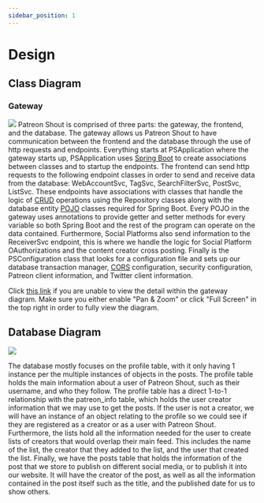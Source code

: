 ```yaml
---
sidebar_position: 1
---
```


# Design

## Class Diagram

### Gateway
[![](https://mermaid.ink/img/pako:eNrNHItu2zjyV3xeLM5B46DttekmCHJwHCd1kcTe2GkPt1ksGIl1tJUlnUQn9bb1t9-QoiQ-hpLcx-FSoLbEmeFwXhwOSX_qerFPu4ddLyRZdhqQRUqWt9Ft9PPPnaO_9fud4u9kNLialU_9_rEGcj369WY0m3cmJ29Gw_nMApmNrk7HV-ed1_P5tACe6SCD4fxmcNF5Mx0AwHTSmc1vzs6sjuAPSE0n46v5zMGL-LuZjy86Tnb533BydTY-d4LkIwFWZtPJ1Ww0w6mM_jUcTefjSSEaAcL_8Qch0s50NkiSMPAIC-Ko8ylv4n9PHuLA7yxJEPVmLA2ixW-_7-StXwwFCNkL0grZOGMnlGgUf8rpdOjyjvo3aWi3kCSZMcJWmdIURKyTALWxj8Jrr0_iOOSdBtl0dQeDUpougowdzcniuMPIIrNJJRwhu6f-gNmNLGAhdQzklDBiN3lxxGjEjHF4ZJmQYBG5mCYBMsiVKqkn9D8rEma9nc5djlaqRJE9YSmNI66Ct89VBWycCtjgAt3UCWfjGurGrYaNW3IbbLgbXAEbl8w2uCF90W3-Hb0beF68Ao1o0om9gIRjGA1EGeEOmfnG0OdjSQizzlVG04gsEcMJ40UQzeMPNEIMETh8jFPf3TIjoSptl2VvpB2IfrKOl1LC4jR_UqAmoT-VhLNOrDygorNl9GkrmbDHgDGaAgTNMocEgihjMtA70K_p-5Rm9w58P8g8XYCKwiv20PFJmQHCfRx_MNynsLqEgGp9zHQD-2VGQfKI20B3bACDWSYM96totRzGEaCvWPBA58GSZmckCJGOf_u9A5-LBU2zukFJQ9hOYSkuao5IPyYBtI2jdpLWAned_kF7Ca0bCA8chmomd39Sj3UIAxJ3K0ZVC-e8akFCkrmmoTDh7D5IMqCXqs9IDFo7uJpRknr3Z0EIlqky1ZeI70WL8v4iLt-qItfhr7TI0cc1ZXCi-fKnLdTSbAdKZJjfp5TWQzzGte2TqFG_gzQl61HE0rWhaUubdapvUh2PnVaaAlMdHrvwLMCnmZcGSavpwegeorbljhD60M7JYgt9lulXIr_UiTsXoBC4IWvN3yDK-PqMLZsvqXDHJS0a8W6GMvnBc5IHEgVs7epb6dkgfslTiZS7rKnH_l2ZJPzxPg7D-FFzwnJSZWkc_ZEZaWdfTdcC32k8XNCWCl3paigRMq2RY6gmZ_QyzOftKVnQIYFpN07XWpr-7no8h7WL8uZ8cDmaKc9vx6ejifJ8eTMbD5Xn6eR0OIAFj_JqMn89ulaeh5PL8XDWLiPggUvjcP5uPJ9r5MZXs_ng_Hpwqbw7Hc-Gk-vTJhlYwkZz6lK5ldDw1irK4kYrbRtxCmAmiMSAoT0pH-qImRMOQlVxkmJgza5b57Vuz8HGYQZaFjMS1mFfBNGHDPfojIbvFVRjbWosyY3lY-FaNwmwT69h0UN1P8uzXv5fDnIsXCj_ntleri0q-o4sHHHvnCAaVVaiyYgYNX4sU0psLC6FqY2FoEP-iWtkxSxfxHrDHTbD3tpK9dE1W4MkuSbPKbtchSxIQkyd_ZqFUV-oOgc4LpYxZqjmvoz2fU0zyoq8AxWHzLbp49RaeW1q2CqXv6s0heWvjoyYkohhqEpqBt9HU4--K_Ow04tTGlJWJ3Etr_gWd4HOBr6_rW7rOixZM3o6Iw9xGjDKpVrT39f6vFtkhYf_EfhbU86XB_USQhN_ZBFhMs17rhOEVYfoo7UGy3MWMFa-2HY6jU1504ZyLothvFzG0RYGg1Jxayu0V1nOCN9K21-sScyswhqz2AnJgHKW8FW8RdrKOOWoYZmfuYKZ1DRCsXAZQ1oGv2id22B6uMpYvJSzzmA61roBBhawyAXN2H2ja_o-cBuvUo8O4-iBpnyF7BXfbhW4JyLI68n8cec9ZbCwFrk79FDkRllvR-lgHCUw8QG3ZAkreKFGWbDe7RSfcs5W0J68mU2uYHSnsbdaQvg-ugFTlh3yr2oXOW_TkPoLKkEGYZg_Z7KvOtIqusTnmezkvU5itwNmUfE8hGFDbgexXeKeBTT0j5s7kiu-oie-3vhBTO7YRrCg7C1oELjWlHRzPT5ZBaEP6ie-L0aSTUlKlr2qBYbMDfBIeo2wmmNNDi0lUNhJMQ7Ubp5UDF_Rj2y4SrM4PUvjZUGrZ9B22RwQ4Ilb_tTDLQ7zRXRDyfDFapl_toqEDLSyzqZqv6aw6AwYXxw-Ii_VAE0hY4GlNjjk-2CxKird2FvNQcV2UEYeaCFO1bKEWSgS2uTQNPLnecWWA_e0jYldZXSIXooFzmDF7g1_RqBlLw3QfVkqApUVg-Cqs72jL9gXqSaVefsZX34KlnoV35W36sN_UsToUQSZ2_ron8dGYdmKUMWnvkrY7fBJDJXraV7kvsxnC1O02ojci2ncqhQAxaw87K1tIeAYCn6vkguyJsgU8p-seFvFsSDyIeCerIflUr9nyJv3pWAsqsVGwYwwVnUlsdvhSOQupBqhonDGOy0eTtY3aYjEUINP6HX0EV4BlNJd2W5h5tb42-_HZWfZOBIVyfWFWEf27FhbL8XxMgm1-Tq3v0sSET5t0-VthIZsGB7vsYnhbYeKpFt1KhdyB8qmCHZMG_NFzlcHVpLjki0eTtbvlILsAGITX1X18AntSVlgqIyweMp0Sm4jN0bcQj31A4VU1DlSTXA6oHP706EMpbrMhw3mL_N8xAcsWIdkcOCLMsXv1Zl5UQ6qDRgFkBIw3MaBQU_jBovLCQ5yX83txilkWA67uOVVf94pfOadcv0B1Uo6A9HYK9rUqdJpqmIHWBsLRy1p7DRuXdUYqshaojiinTJBcU8q-KhdJIysqDw9gxQEZw-e5j2mRST6s1FBUiHDoA7SpBva7xQMLEd7tN9pM6WdHpxDEAYnE4y-C5hI22vSHptAvo7lNDiqoNNDq6g7TXyIofJMWEwJrROcfCFeDKJnVVLaYPOuec9FhScTpJB6z05rYfa2E17J-xYyG_giIMzjb2Qb6GgsGBVDd2g03fVHjLAFZz9YPD_MRL7K377N3L-ft25n6C3c25ksGOF3890Cn7Uh0WooWmG_h5X5VfzXjMkTYeg-Sa9m86SeDZHB9NQSbCN8vGLICBUOi8przyjB1lPWl5bNdqAeCqrNvpSMrjnQbCuPr9Z__RC-p9K_WTPbmWo7m6lJ5Mw8qbWjVitDPC3sZPj7drmNRGul3AEvEnLwnrlv0iYqa6hYVLZzdTO4tc4tN0aiz7TH7x4uQRB8ZaBttrWaIzibk2gGkg_pN0x2QEajYm4xussULWIHsKqVaxpzznNHnQffcHbz9s0e02wv_38D53V2Y-BITx5h3v3s14s8ROYV4oylBFh8G8T5eZbRR48meeBuCbjT3Ge-D1WRns5MbGu_0qPBA00tQ9uqRrxl_flHFHrt6NTOd_73br59kKqZtloM8gdPC18xfzUXqloW_WrLR9vQMAoq4qaRUUyRewfSBG9YoBHfnIX045KkH16zZYhu26pxklMY8dscxf6euNphwwzDgPLTeuJDC4c2N0iK4ATa1a-7WJW7YruxxhHkngrLy8Ht2uvojJd858NuH8agRsr4lsPZiq1SenRNiR9H4Vru4hyLnZ0eRvO0Ourj4tAL44yiyMM4jFN3PVgGxkESWKZQNWGaKzej3ELjG4CUMmcYRKVpH-ESHmlyh7pqRNPA61UpO0bacJH8qp15gW2mb5Aip1_kZZTcsrFrUyn1g5R67Aa7F6JhzxyXRMr7LjWEPGf_nkZb2y6rJrdOTOD_nA3NeqTuIb_woQlWSZnOc2_HpqgCJ9arHq7fN9NBo6z9DL2vBq-dR5D4CYPiEJISj14HdxyD0TcJeQv2GcMsQhIe4R7UJ210YoNfHEgQByDzryrE5iL2CA-WDPIdmmrh-Yx4PIaLTRqKNGgHJaZpnECUDWjW-TMhJa_Va40vGMI8JVFGRD5aTAfMeuWYe7GDAEjilNAkUcP-ppDrWxIGPk8-y-Ne5RvzwAG9JiDcZX7OQD5oJnlX3q3KKY0zQavnTNBoxK8Gl6vqxoRu9nrwbCRwUoSo2f0lT0GVUy-N5PPDAvxqnsPKEQ9BDnB5aDjoO1297wo1eIxv6B0NWEbnp22YNneH4jSz70cVW2uwSojX9sTlxzJhm9H0AebNMlUun_Pov1ucJ7wH37OoBFHAesWBQ27ojkMRk2t3wP-pyCT4OC5JksCge_x7XgVK1zWTS3UF25pgyvWMpgql2nRffq05JogXqhaUVU-Oc0_F2RHsWncUMxCdF658sRjKl5Ugw70_yQPZLbb78sob9q7KXWUrJLTnpQ7lu1HkJzGkJe9SwiOMfKsVn_JVoGzhbOjrJtnAJ4ECRr9HUa7V8Wb5lh_14tmFeOwQmOju6bpDUhr9nfFDrr5-uV4XDuMHR4VOaXaYn8iYV6xJfmGhXb4sruEDuSQj1e37XA3ahXyANBORw84gE4f13SjFyl6Clme5oENP0CrQNMqAaM3ERmcuPHwqaYlsux4yxDxPu7aRq8jSsjskDrfERGKohQkiTmUdIicjdXH0ud8vChS5asbRPaSqjESekrsoIC07xDHbDtLA3Nv7fKyVUQ6hFabhvxq6Q4-UObQoNInA62SUUloNHYNWhaQTc4-9HTPlvbvtpC9_gGE7pOrmeUs867x2ndwNWEA37k-27BSpILTENBab2wmnvO5WM0YDtEKW16ta9mhc16rpUIds6s80Xw24QjavCjZQUSgZmEowqK4WtqCmUKwQtxmcSyzFRbav0XxxR7mt-iV8extopiAvhLbTag6sRAT1rqXFRIMIrFvxbSVYcy-wTpBuND7jo5cInRyJifGR3hH1proyNeqnDByTowa03cAcRPh8Z-xuO2c8s3dsj6jeHUxwjUj7CQ_D0Uh9JQHtxyPayQ8zhPao-s-StEYz76W1RtTuyW2LJe9cbcElcu8UcXnwi_Keo-IQckva4Ql5K7feYnPIabY5KJ949X3qGhvRIY8-7-0huxFGh6aN2Rg5C24Bqowq1yRbweuXALGkPD-5IK8DZpa4zeMTDrkbYFwB1g6WUxMGslg24ccsanTjQDE5kevmJi0hKFzddaeCt6doDNStUVtA2BXPGuEg4P3-52Psuqmh4GYm3CZpc1DBtu4-rwbAgsEyzeJ8gsMkZTM3gPKUhdMEJTCPvcZ5hbpEQAflBoJtcTYYBoIi2ahfd-gsI78igHk7P7FtCbI4Qu4QpGzmgizP1DoFKYH59BC0FqQBygWJXRBpECSCItmoF6TO8hb6R8AL1r_CDhxoCltth6Df3G4YgAbMvRL7SQZnUNA7ttFa8dswSbn1tNVALQRNWm26xX5eAXMy7lrZg_LjjtLXRM2yqm07e6zAtQ3emvGpcLLMiSdm3d3ukqZLEvjdw64ort922T1d0tvuIXz1SfrhtnsbfQE4smLxbB153cP3JMzobjf_XRf5U7Pl24RE_45jeGbpKn_sHn7qfuwevtzb3z94-WL_-bODg1_2X716ur_bXXcPn-8f7D19-vz5wcH-q-f7L5-9-rLb_UsQeLr36iXAP3324h9Pfzl4fvDixW6X-twRLuVP3fKPL_8FMQtgzQ?type=png)](https://mermaid.live/edit#pako:eNrNHItu2zjyV3xeLM5B46DttekmCHJwHCd1kcTe2GkPt1ksGIl1tJUlnUQn9bb1t9-QoiQ-hpLcx-FSoLbEmeFwXhwOSX_qerFPu4ddLyRZdhqQRUqWt9Ft9PPPnaO_9fud4u9kNLialU_9_rEGcj369WY0m3cmJ29Gw_nMApmNrk7HV-ed1_P5tACe6SCD4fxmcNF5Mx0AwHTSmc1vzs6sjuAPSE0n46v5zMGL-LuZjy86Tnb533BydTY-d4LkIwFWZtPJ1Ww0w6mM_jUcTefjSSEaAcL_8Qch0s50NkiSMPAIC-Ko8ylv4n9PHuLA7yxJEPVmLA2ixW-_7-StXwwFCNkL0grZOGMnlGgUf8rpdOjyjvo3aWi3kCSZMcJWmdIURKyTALWxj8Jrr0_iOOSdBtl0dQeDUpougowdzcniuMPIIrNJJRwhu6f-gNmNLGAhdQzklDBiN3lxxGjEjHF4ZJmQYBG5mCYBMsiVKqkn9D8rEma9nc5djlaqRJE9YSmNI66Ct89VBWycCtjgAt3UCWfjGurGrYaNW3IbbLgbXAEbl8w2uCF90W3-Hb0beF68Ao1o0om9gIRjGA1EGeEOmfnG0OdjSQizzlVG04gsEcMJ40UQzeMPNEIMETh8jFPf3TIjoSptl2VvpB2IfrKOl1LC4jR_UqAmoT-VhLNOrDygorNl9GkrmbDHgDGaAgTNMocEgihjMtA70K_p-5Rm9w58P8g8XYCKwiv20PFJmQHCfRx_MNynsLqEgGp9zHQD-2VGQfKI20B3bACDWSYM96totRzGEaCvWPBA58GSZmckCJGOf_u9A5-LBU2zukFJQ9hOYSkuao5IPyYBtI2jdpLWAned_kF7Ca0bCA8chmomd39Sj3UIAxJ3K0ZVC-e8akFCkrmmoTDh7D5IMqCXqs9IDFo7uJpRknr3Z0EIlqky1ZeI70WL8v4iLt-qItfhr7TI0cc1ZXCi-fKnLdTSbAdKZJjfp5TWQzzGte2TqFG_gzQl61HE0rWhaUubdapvUh2PnVaaAlMdHrvwLMCnmZcGSavpwegeorbljhD60M7JYgt9lulXIr_UiTsXoBC4IWvN3yDK-PqMLZsvqXDHJS0a8W6GMvnBc5IHEgVs7epb6dkgfslTiZS7rKnH_l2ZJPzxPg7D-FFzwnJSZWkc_ZEZaWdfTdcC32k8XNCWCl3paigRMq2RY6gmZ_QyzOftKVnQIYFpN07XWpr-7no8h7WL8uZ8cDmaKc9vx6ejifJ8eTMbD5Xn6eR0OIAFj_JqMn89ulaeh5PL8XDWLiPggUvjcP5uPJ9r5MZXs_ng_Hpwqbw7Hc-Gk-vTJhlYwkZz6lK5ldDw1irK4kYrbRtxCmAmiMSAoT0pH-qImRMOQlVxkmJgza5b57Vuz8HGYQZaFjMS1mFfBNGHDPfojIbvFVRjbWosyY3lY-FaNwmwT69h0UN1P8uzXv5fDnIsXCj_ntleri0q-o4sHHHvnCAaVVaiyYgYNX4sU0psLC6FqY2FoEP-iWtkxSxfxHrDHTbD3tpK9dE1W4MkuSbPKbtchSxIQkyd_ZqFUV-oOgc4LpYxZqjmvoz2fU0zyoq8AxWHzLbp49RaeW1q2CqXv6s0heWvjoyYkohhqEpqBt9HU4--K_Ow04tTGlJWJ3Etr_gWd4HOBr6_rW7rOixZM3o6Iw9xGjDKpVrT39f6vFtkhYf_EfhbU86XB_USQhN_ZBFhMs17rhOEVYfoo7UGy3MWMFa-2HY6jU1504ZyLothvFzG0RYGg1Jxayu0V1nOCN9K21-sScyswhqz2AnJgHKW8FW8RdrKOOWoYZmfuYKZ1DRCsXAZQ1oGv2id22B6uMpYvJSzzmA61roBBhawyAXN2H2ja_o-cBuvUo8O4-iBpnyF7BXfbhW4JyLI68n8cec9ZbCwFrk79FDkRllvR-lgHCUw8QG3ZAkreKFGWbDe7RSfcs5W0J68mU2uYHSnsbdaQvg-ugFTlh3yr2oXOW_TkPoLKkEGYZg_Z7KvOtIqusTnmezkvU5itwNmUfE8hGFDbgexXeKeBTT0j5s7kiu-oie-3vhBTO7YRrCg7C1oELjWlHRzPT5ZBaEP6ie-L0aSTUlKlr2qBYbMDfBIeo2wmmNNDi0lUNhJMQ7Ubp5UDF_Rj2y4SrM4PUvjZUGrZ9B22RwQ4Ilb_tTDLQ7zRXRDyfDFapl_toqEDLSyzqZqv6aw6AwYXxw-Ii_VAE0hY4GlNjjk-2CxKird2FvNQcV2UEYeaCFO1bKEWSgS2uTQNPLnecWWA_e0jYldZXSIXooFzmDF7g1_RqBlLw3QfVkqApUVg-Cqs72jL9gXqSaVefsZX34KlnoV35W36sN_UsToUQSZ2_ron8dGYdmKUMWnvkrY7fBJDJXraV7kvsxnC1O02ojci2ncqhQAxaw87K1tIeAYCn6vkguyJsgU8p-seFvFsSDyIeCerIflUr9nyJv3pWAsqsVGwYwwVnUlsdvhSOQupBqhonDGOy0eTtY3aYjEUINP6HX0EV4BlNJd2W5h5tb42-_HZWfZOBIVyfWFWEf27FhbL8XxMgm1-Tq3v0sSET5t0-VthIZsGB7vsYnhbYeKpFt1KhdyB8qmCHZMG_NFzlcHVpLjki0eTtbvlILsAGITX1X18AntSVlgqIyweMp0Sm4jN0bcQj31A4VU1DlSTXA6oHP706EMpbrMhw3mL_N8xAcsWIdkcOCLMsXv1Zl5UQ6qDRgFkBIw3MaBQU_jBovLCQ5yX83txilkWA67uOVVf94pfOadcv0B1Uo6A9HYK9rUqdJpqmIHWBsLRy1p7DRuXdUYqshaojiinTJBcU8q-KhdJIysqDw9gxQEZw-e5j2mRST6s1FBUiHDoA7SpBva7xQMLEd7tN9pM6WdHpxDEAYnE4y-C5hI22vSHptAvo7lNDiqoNNDq6g7TXyIofJMWEwJrROcfCFeDKJnVVLaYPOuec9FhScTpJB6z05rYfa2E17J-xYyG_giIMzjb2Qb6GgsGBVDd2g03fVHjLAFZz9YPD_MRL7K377N3L-ft25n6C3c25ksGOF3890Cn7Uh0WooWmG_h5X5VfzXjMkTYeg-Sa9m86SeDZHB9NQSbCN8vGLICBUOi8przyjB1lPWl5bNdqAeCqrNvpSMrjnQbCuPr9Z__RC-p9K_WTPbmWo7m6lJ5Mw8qbWjVitDPC3sZPj7drmNRGul3AEvEnLwnrlv0iYqa6hYVLZzdTO4tc4tN0aiz7TH7x4uQRB8ZaBttrWaIzibk2gGkg_pN0x2QEajYm4xussULWIHsKqVaxpzznNHnQffcHbz9s0e02wv_38D53V2Y-BITx5h3v3s14s8ROYV4oylBFh8G8T5eZbRR48meeBuCbjT3Ge-D1WRns5MbGu_0qPBA00tQ9uqRrxl_flHFHrt6NTOd_73br59kKqZtloM8gdPC18xfzUXqloW_WrLR9vQMAoq4qaRUUyRewfSBG9YoBHfnIX045KkH16zZYhu26pxklMY8dscxf6euNphwwzDgPLTeuJDC4c2N0iK4ATa1a-7WJW7YruxxhHkngrLy8Ht2uvojJd858NuH8agRsr4lsPZiq1SenRNiR9H4Vru4hyLnZ0eRvO0Ourj4tAL44yiyMM4jFN3PVgGxkESWKZQNWGaKzej3ELjG4CUMmcYRKVpH-ESHmlyh7pqRNPA61UpO0bacJH8qp15gW2mb5Aip1_kZZTcsrFrUyn1g5R67Aa7F6JhzxyXRMr7LjWEPGf_nkZb2y6rJrdOTOD_nA3NeqTuIb_woQlWSZnOc2_HpqgCJ9arHq7fN9NBo6z9DL2vBq-dR5D4CYPiEJISj14HdxyD0TcJeQv2GcMsQhIe4R7UJ210YoNfHEgQByDzryrE5iL2CA-WDPIdmmrh-Yx4PIaLTRqKNGgHJaZpnECUDWjW-TMhJa_Va40vGMI8JVFGRD5aTAfMeuWYe7GDAEjilNAkUcP-ppDrWxIGPk8-y-Ne5RvzwAG9JiDcZX7OQD5oJnlX3q3KKY0zQavnTNBoxK8Gl6vqxoRu9nrwbCRwUoSo2f0lT0GVUy-N5PPDAvxqnsPKEQ9BDnB5aDjoO1297wo1eIxv6B0NWEbnp22YNneH4jSz70cVW2uwSojX9sTlxzJhm9H0AebNMlUun_Pov1ucJ7wH37OoBFHAesWBQ27ojkMRk2t3wP-pyCT4OC5JksCge_x7XgVK1zWTS3UF25pgyvWMpgql2nRffq05JogXqhaUVU-Oc0_F2RHsWncUMxCdF658sRjKl5Ugw70_yQPZLbb78sob9q7KXWUrJLTnpQ7lu1HkJzGkJe9SwiOMfKsVn_JVoGzhbOjrJtnAJ4ECRr9HUa7V8Wb5lh_14tmFeOwQmOju6bpDUhr9nfFDrr5-uV4XDuMHR4VOaXaYn8iYV6xJfmGhXb4sruEDuSQj1e37XA3ahXyANBORw84gE4f13SjFyl6Clme5oENP0CrQNMqAaM3ERmcuPHwqaYlsux4yxDxPu7aRq8jSsjskDrfERGKohQkiTmUdIicjdXH0ud8vChS5asbRPaSqjESekrsoIC07xDHbDtLA3Nv7fKyVUQ6hFabhvxq6Q4-UObQoNInA62SUUloNHYNWhaQTc4-9HTPlvbvtpC9_gGE7pOrmeUs867x2ndwNWEA37k-27BSpILTENBab2wmnvO5WM0YDtEKW16ta9mhc16rpUIds6s80Xw24QjavCjZQUSgZmEowqK4WtqCmUKwQtxmcSyzFRbav0XxxR7mt-iV8extopiAvhLbTag6sRAT1rqXFRIMIrFvxbSVYcy-wTpBuND7jo5cInRyJifGR3hH1proyNeqnDByTowa03cAcRPh8Z-xuO2c8s3dsj6jeHUxwjUj7CQ_D0Uh9JQHtxyPayQ8zhPao-s-StEYz76W1RtTuyW2LJe9cbcElcu8UcXnwi_Keo-IQckva4Ql5K7feYnPIabY5KJ949X3qGhvRIY8-7-0huxFGh6aN2Rg5C24Bqowq1yRbweuXALGkPD-5IK8DZpa4zeMTDrkbYFwB1g6WUxMGslg24ccsanTjQDE5kevmJi0hKFzddaeCt6doDNStUVtA2BXPGuEg4P3-52Psuqmh4GYm3CZpc1DBtu4-rwbAgsEyzeJ8gsMkZTM3gPKUhdMEJTCPvcZ5hbpEQAflBoJtcTYYBoIi2ahfd-gsI78igHk7P7FtCbI4Qu4QpGzmgizP1DoFKYH59BC0FqQBygWJXRBpECSCItmoF6TO8hb6R8AL1r_CDhxoCltth6Df3G4YgAbMvRL7SQZnUNA7ttFa8dswSbn1tNVALQRNWm26xX5eAXMy7lrZg_LjjtLXRM2yqm07e6zAtQ3emvGpcLLMiSdm3d3ukqZLEvjdw64ort922T1d0tvuIXz1SfrhtnsbfQE4smLxbB153cP3JMzobjf_XRf5U7Pl24RE_45jeGbpKn_sHn7qfuwevtzb3z94-WL_-bODg1_2X716ur_bXXcPn-8f7D19-vz5wcH-q-f7L5-9-rLb_UsQeLr36iXAP3324h9Pfzl4fvDixW6X-twRLuVP3fKPL_8FMQtgzQ)
Patreon Shout is comprised of three parts: the gateway, the frontend, and the database. The gateway allows us Patreon
Shout to have communication between the frontend and the database through the use of http requests and endpoints.
Everything starts at PSApplication where the gateway starts up, PSApplication uses [Spring Boot](https://spring.io/projects/spring-boot)
to create associations between classes and to startup the endpoints. The frontend can send http requests to the following
endpoint classes in order to send and receive data from the database: WebAccountSvc, TagSvc, SearchFilterSvc, PostSvc, ListSvc.
These endpoints have associations with classes that handle the logic of [CRUD](https://www.codecademy.com/article/what-is-crud) operations
using the Repository classes along with the database entity [POJO](https://www.javatpoint.com/pojo-in-java) classes required for Spring Boot. Every POJO in the gateway uses annotations
to provide getter and setter methods for every variable so both Spring Boot and the rest of the program can operate on the data contained.
Furthermore, Social Platforms also send information to the ReceiverSvc endpoint, this is where we handle the logic for Social Platform OAuthorizations
and the content creator cross posting. Finally is the PSConfiguration class that looks for a configuration file and sets up our
database transaction manager, [CORS](https://developer.mozilla.org/en-US/docs/Web/HTTP/CORS) configuration, security configuration,
Patreon client information, and Twitter client information.
<br />

Click [this link](https://mermaid.live/edit#pako:eNrNHItu2zjyV3xeLM5B46Dt5voIghwcx0ldJLE3dtrDbRYLRmIcbWVJJ9FJvW397TekKImPoST3cbgUqC1xZjicF4dD0p-6XuzT7kHXC0mWnQRkkZLlTXQT_fxz5_Bv_X6n-DseDS5n5VO_f6SBXI1-vR7N5p3J8dvRcD6zQGajy5Px5VnnzXw-LYBnOshgOL8enHfeTgcAMJ10ZvPr01OrI_gDUtPJ-HI-c_Ai_q7n4_OOk13-N5xcno7PnCD5SICV2XRyORvNcCqjfw1H0_l4UohGgPB__EGItDOdDZIkDDzCgjjqfMqb-N-ThzjwO0sSRL0ZS4No8dvvO3nrF0MBQvaCtEI2ztgxJRrFn3I6Hbq8pf51GtotJElmjLBVpjQFEeskQG3so_Da6-M4DnmnQTZd3cKglKbzIGOHc7I46jCyyGxSCUfI7qk_YHYjC1hIHQM5IYzYTV4cMRoxYxweWSYkWEQupkmADHKlSuoJ_c-KhFlvp3Obo5UqUWRPWErjiKvg3XNVARunAja4QDd1wtm4hrpxq2HjltwGG-4GV8DGJbMNbkhfdJt_T28HnhevQCOadGIvIOEYRgNRRrhDZr4x9PlYEsKsc5XRNCJLxHDCeBFE8_gDjRBDBA4f49R3t8xIqErbZdkbaQein6zjpZSwOM2fFKhJ6E8l4awTKw-o6GwZfdpKJuwxYIymAEGzzCGBIMqYDPQO9Ct6l9Ls3oHvB5mnC1BReMUeOj4pM0C4j-MPhvsUVpcQUK2PmW5gv8woSB5xG-iODWAwy4ThfhWtlsM4AvQVCx7oPFjS7JQEIdLxb7934HOxoGlWNyhpCNspLMVFzRHpxySAtnHUTtJa4K7TP2gvoXUD4YHDUM3k9k_qsQ5hQOJ2xahq4ZxXLUhIMlc0FCac3QdJBvRS9RmJQWsHVzNKUu_-NAjBMlWm-hLxTrQo78_j8q0qch3-UoscfVxTBieaL3_aQi3NdqBEhvl9Smk9xGNc2z6JGvU7SFOyHkUsXRuatrRZp_om1fHYaaUpMNXhsQvPAnyaeWmQtJoejO4halvuCKEP7ZwsttBnmX4l8kuduHMBCoEbstb8DaKMr8_YsvmCCndc0qIR72Yokx88J3kgUcDWrr6Vng3iFzyVSLnLmnrs35ZJwh93cRjGj5oTlpMqS-Poj8xIO_tquhb4TuPhgrZU6EpXQ4mQaY0cQzU5o5dhPm9PyYIOCUy7cbrW0vT3V-M5rF2UN2eDi9FMeX43PhlNlOeL69l4qDxPJyfDASx4lFeT-ZvRlfI8nFyMh7N2GQEPXBqH8_fj-VwjN76czQdnV4ML5d3JeDacXJ00ycASNppTl8qthIa3VlEWN1pp24hTADNBJAYM7Un5UEfMnHAQqoqTFANrdt06r3V7DjYOM9CymJGwDvs8iD5kuEdnNLxTUI21qbEkN5aPhWtdJ8A-vYJFD9X9LM96-X85yJFwofx7Znu5tqjoO7JwxL1zgmhUWYkmI2LU-LFMKbGxuBSmNhaCDvknrpEVs3wR6w132Ax7ayvVR9dsDZLkmjyj7GIVsiAJMXX2axZGfaHqHOCoWMaYoZr7Mtr3Fc0oK_IOVBwy26aPU2vltalhq1z-rtIUlr86MmJKIoahKqkZfB9NPfquzMNOL05oSFmdxLW84lvcBTob-P62uq3rsGTN6OmUPMRpwCiXak1_X-vzbpEVHv5H4G9NOV8e1EsITfyRRYTJNO-5ThBWHaKP1hosz1nAWPli2-k0NuVNG8q5LIbxchlHWxgMSsWtrdBeZTkjfCttf7EmMbMKa8xixyQDylnCV_EWaSvjlKOGZX7mCmZS0wjFwmUMaRn8onVug-nhKmPxUs46g-lY6wYYWMAiFzRj942u6fvAbbxKPTqMowea8hWyV3y7UeCeiCCvJ_NHnTvKYGEtcnfoociNst6O0sE4SmDiA27JElbwQo2yYL3bKT7lnK2gPXk7m1zC6E5ib7WE8H14DaYsO-Rf1S5y3qYh9RdUggzCMH_OZF91pFV0ic8z2cmdTmK3A2ZR8TyEYUNuB7Fd4p4GNPSPmjuSK76iJ77e-EFM7thGsKDsHWgQuNaUdH01Pl4FoQ_qJ74vRpJNSUqWvaoFhswN8FB6jbCaI00OLSVQ2EkxDtRunlQMX9KPbLhKszg9TeNlQatn0HbZHBDgiVv-1MMtDvNFdEPJ8MVqmX-6ioQMtLLOpmq_orDoDBhfHD4iL9UATSFjgaU2OORdsFgVlW7sreagYjsoIw-0EKdqWcIsFAltcmga-fO8YsuBe9rGxK4yOkQvxQJnsGL3hj8j0LKXBui-LBWByopBcNXZ3tEX7ItUk8q8_ZQvPwVLvYrvylv14T8pYvQogsxtffjPI6OwbEWo4lNfJex2-CSGyvUkL3Jf5LOFKVptRO7FNG5VCoBiVh721rYQcAwFv1fJBVkTZAr5T1a8reJYEPkQcI_Xw3Kp3zPkzftSMBbVYqNgRhirupLY7XAkchtSjVBROOOdFg_H6-s0RGKowSf0OvoIrwBK6a5stzBza_zt96Oys2wciYrk-lysI3t2rK2X4niZhNp8ndvfBYkIn7bp8iZCQzYMj_fYxPC2Q0XSrTqVC7kDZVMEO6aN-SLnqwMryXHJFg_H6_dKQXYAsYmvqnr4hPakLDBURlg8ZTolt5EbI26hnvqBQirqHKkmOB3Quf3pUIZSXebDBvOXeT7iAxasQzI48HmZ4vfqzLwoB9UGjAJICRhu48Cgp3GDxeUEB7mv5nbjFDIsh13c8qo_7xQ-8065_oBqJZ2BaOwVbepU6TRVsQOsjYWjljR2GreuagxVZC1RHNFOmaC4JxV81C4SRlZUnp5BCoKzB0_zHtMiEv3ZqCCpkGFQB2nSDe13CgaWoz3a77SZ0k4PziAIg5MJRt8HTKTtNWmPTSBfx3IaHFXQ6aFV1J0mPsRQeSYspoTWCU6-EC8G0bMqKW2wede856LCkwlSSL1np7Uwe9sJr-R9C5kNfBEQ5vE3sg10NBaMiqE7NJru-iNG2IKzHyyeH2YiX-Vv32bu389btzP0Fu7tTBaM8Lv5boHP2pBoNRStsN_Dyvwq_hvG5IkwdJ-kV7N5Us-GyGB6agm2ET5eMWSECodF5bVnlGDrKetLy2Y7UA8F1WZfSkbXHGi2lcdX679-CN9T6d-sme1MtZ3N1CRyZp7U2lGrlSGeFnYy_H273EaitVLugBcJOXjP3DdpE5U1VCwq27m6Gdxa55YbI9Fn2uN3D5cgCL4y0DbbWs0RnM1JNAPJh_QbJjsgo1ExtxjdZYoWsQNY1co1jTnnmaPOg284u3n7Zo9ptpf_v4HzOrsxcKQnjzDvfvbreR4i8wpxxlICLL4L4vw8y-ijR5M8cLcE3GnuM9-HqkhPZya2tV_p0eCBppahbVUj3rL-_CMKvXZ0auc7_3s33z5I1UxbLQb5g6eFr5i_mgtVLYt-teWjbWgYBRVx08gopsi9A2mC1yzQiG9OQ_pxSdIPb9gyRLdt1TjJKYz4bY5if09c7bBhhmFA-Wk98aGFQ5sbJEVwAu3q112syl2x3VjjCHJPheXl4HbtdXTGS77zYbcPY1AjZXzL4XTFVik9vKLEj6NwLXdxjsTOTg-jeVId9XFx6IVxRlHkYRzGqbseLAPjIAksU6iaMM2Vm1FuofENQEqZMwyi0rSPcAmPNLlDXTWiaeD1qpQdI224SH7VzrzANtM3SJHTL_IySm7Z2LWplPpBSj12jd0L0bBnjksi5X2XGkKes39Po61tl1WTWycm8H_OhmY9UveQX_jQBKukTOe5t2NTVIET61UP1-_b6aBR1n6G3leD184jSPyEQXEISYlHb4JbjsHo24S8A_uMYRYhCY9wD-qTNjqxwS8OJIgDkPlXFWJzHnuEB0sG-Q5NtfB8Sjwew8UmDUUatIMS0zROIMoGNOv8mZCS1-q1xhcMYZ6SKCMiHy2mA2a9csy92EEAJHFKaJKoYX9TyPUdCQOfJ5_lca_yjXnggF4REO4yP2cgHzSTvC3vVuWUxpmg1XMmaDTiV4PLVXVjQjd7M3g2EjgpQtTs_oKnoMqpl0by-WEBfjXPYeWIhyAHuDw0HPSdrt53hRo8xjf0jgYso_OTNkybu0Nxmtn3o4qtNVglxGt74vJjmbDNaPoA82aZKpfPefTfLc4T3oPvWVSCKGC94sAhN3THoYjJlTvg_1RkEnwcFyRJYNA9_j2vAqXrmsmluoJtTTDlekZThVJtui-_1hwTxAtVC8qqJ8e5p-LsCHatO4oZiM4LV75YDOXLSpDh3p_kgewW23155Q17V-WushUS2rNSh_LdKPKTGNKS9ynhEUa-1YpP-SpQtnA29HWTbOCTQAGj36Mo1-p4s3zLj3rx7EI8dghMdPd03SEpjf7O-CFXX79crwuH8YOjQqc0O8hPZMwr1iS_sNAuXxbX8IFckpHq9n2uBu1CPkCaichBZ5CJw_pulGJlL0HLs1zQoSdoFWgaZUC0ZmKjMxcePpW0RLZdDxlinqdd2chVZGnZHRKHW2IiMdTCBBGnsg6Rk5G6OPzc7xcFilw14-geUlVGIk_JXRSQlh3imG0HaWDu7X0-0sooB9AK0_BfDd2hR8ocWhSaROB1MkoprYaOQatC0om5x96OmfLe3XbSlz_AsB1SdfO8JZ51XrtO7gYsoBv3J1t2ilQQWmIai83thFNed6sZowFaIcvrVS17NK5r1XSoQzb1Z5qvBlwhm1cFG6golAxMJRhUVwtbUFMoVojbDM4lluIi29dovrij3Fb9Er69DTRTkBdC22k1B1YignrX0mKiQQTWrfi2Eqy5F1gnSDcan_HRS4ROjsTE-EhviXpTXZka9VMGjslRA9puYA4ifL4zdredM57ZO7ZHVO8OJrhGpP2Eh-FopL6SgPbjEe3khxlCe1T9Z0lao5n30lojavfktsWSd6624BK5d4q4PPhFec9RcQi5Je3whLyVW2-xOeQ02xyUT7z6PnWNjeiQh5_39pDdCKND08ZsjJwFtwBVRpVrkq3g9UuAWFKen1yQ1wEzS9zm8QmH3A0wrgBrB8upCQNZLJvwYxY1unGgmJzIdXOTlhAUru66U8HbUzQG6taoLSDsimeNcBDwfv_zEXbd1FBwMxNuk7Q5qGBbd59XA2DBYJlmcT7BYZKymRtAecrCaYISmMde47xCXSKgg3IDwbY4GwwDQZFs1K87dJaRXxHAvJ2f2LYEWRwhdwhSNnNBlmdqnYKUwHx6CFoL0gDlgsQuiDQIEkGRbNQLUmd5C_0j4AXrX2EHDjSFrbZD0G9uNwxAA-Zeif0kgzMo6B3baK34bZik3HraaqAWgiatNt1iP6-AORl3rexB-XFH6WuiZlnVtp09VuDaBm_N-FQ4WebEE7PubndJ0yUJ_O5BVxTXb7rsni7pTfcAvvok_XDTvYm-ABxZsXi2jrzuwR0JM7rbzX_XRf7UbPk2IdG_4xieWbrKH7sHn7ofuwf9X_b_8Xzv-dNXL1_sv3j68tX-bnfdPXj-y_7e65dPnz1__fLFq_395y9fftnt_iUI7O893X_19MWLZ7-8fv782bPXz3a71Od-cCF_6ZZ_fPkvyfBgdw)
if you are unable to view the detail within the gateway diagram. Make sure you either enable "Pan & Zoom" or click
"Full Screen" in the top right in order to fully view the diagram.

## Database Diagram

[![](https://mermaid.ink/img/pako:eNqdVtuOmzAQ_RXk52wEuQKvrfqyarVS36pIaGImibVgI9s0SbP599qQCxdvacITzJyZOR4fDz4RKlIkMUH5lcFWQr7innmoRNBCJgVsUXmn2mgfxrVHIS-AbXnCUu_t9e77DZLuQLaCEw45encM8jJvAyho3Ap5vIDOK16_ZEzppBBK9-rfPV0G1msd1v7t1RHVsLcK9WrscQ2UipL3cl1XqZnOmivLMWVlrvGgvRQVlazQTHDPTeKtS0JkqWmHUnsh0yfINMOTwBsATIYA0-5mFKAlCp5o8Y78CX7GjUrV4Y7iEjcS1a7nt8nxUDDjTJgrUFFRYI-sSzRXWXTl0hSzi3lRrs2m7TBNQHvDKrjaS5m5tUEF18ibqTTjR8uEqaQqRh3poCgsQbdDadClcjgxXxveKWj41Nnm2aQCt3q3xiq0scmGZRplr8O1udvjxtJrgPeodi55G4PkTkhQBpmRhhkhEux5e0KbKTMqkq7m6j3TtvSAehk3O2Bn5z9SuBR-W4aJ7vE2tkem23_MK9h2696DBtrmmvKlQtkZ7tUuX4eIoxk_4EvmMGdiy7i7M_VRPouXl4-Pzk8p9lakcXhXpPfbuITVHxZ-ad7n0PpXYKGXQd2E3lDNtllsq1fXiPZAfySyM2sfCa2ENLTszil-JL_rvD3LbzCAjEiOMjdzyNxPKnmuiN5hjiti8SnIdws7GxyUWvw8ckriDWQKR6QszNTDy5XmZi2A_xLCfGtZ1p8kPpEDicPJeO5H82AazmdR6M-WI3IkcRBF4yDw_eUi8meTaBGG5xH5UyXwx9HCX0xni-Vi4s-CIAhHxAw6o87v9X2qulad_wKWUPyO?type=png)](https://mermaid.live/edit#pako:eNqdVtuOmzAQ_RXk52wEuQKvrfqyarVS36pIaGImibVgI9s0SbP599qQCxdvacITzJyZOR4fDz4RKlIkMUH5lcFWQr7innmoRNBCJgVsUXmn2mgfxrVHIS-AbXnCUu_t9e77DZLuQLaCEw45encM8jJvAyho3Ap5vIDOK16_ZEzppBBK9-rfPV0G1msd1v7t1RHVsLcK9WrscQ2UipL3cl1XqZnOmivLMWVlrvGgvRQVlazQTHDPTeKtS0JkqWmHUnsh0yfINMOTwBsATIYA0-5mFKAlCp5o8Y78CX7GjUrV4Y7iEjcS1a7nt8nxUDDjTJgrUFFRYI-sSzRXWXTl0hSzi3lRrs2m7TBNQHvDKrjaS5m5tUEF18ibqTTjR8uEqaQqRh3poCgsQbdDadClcjgxXxveKWj41Nnm2aQCt3q3xiq0scmGZRplr8O1udvjxtJrgPeodi55G4PkTkhQBpmRhhkhEux5e0KbKTMqkq7m6j3TtvSAehk3O2Bn5z9SuBR-W4aJ7vE2tkem23_MK9h2696DBtrmmvKlQtkZ7tUuX4eIoxk_4EvmMGdiy7i7M_VRPouXl4-Pzk8p9lakcXhXpPfbuITVHxZ-ad7n0PpXYKGXQd2E3lDNtllsq1fXiPZAfySyM2sfCa2ENLTszil-JL_rvD3LbzCAjEiOMjdzyNxPKnmuiN5hjiti8SnIdws7GxyUWvw8ckriDWQKR6QszNTDy5XmZi2A_xLCfGtZ1p8kPpEDicPJeO5H82AazmdR6M-WI3IkcRBF4yDw_eUi8meTaBGG5xH5UyXwx9HCX0xni-Vi4s-CIAhHxAw6o87v9X2qulad_wKWUPyO)

The database mostly focuses on the profile table, with it only having 1 instance per the multiple instances of objects in the posts. The profile table holds the main information about a user of Patreon Shout, such as their username, and who they follow. The profile table has a direct 1-to-1 relationship with the patreon_info table, which holds the user creator information that we may use to get the posts. If the user is not a creator, we will have an instance of an object relating to the profile so we could see if they are registered as a creator or as a user with Patreon Shout. Furthermore, the lists hold all the information needed for the user to create lists of creators that would overlap their main feed. This includes the name of the list, the creator that they added to the list, and the user that created the list. Finally, we have the posts table that holds the information of the post that we store to publish on different social media, or to publish it into our website. It will have the creator of the post, as well as all the information contained in the post itself such as the title, and the published date for us to show others.